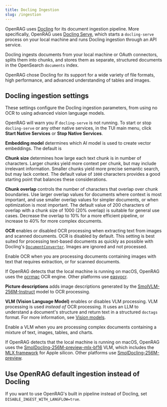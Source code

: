 ```yaml
---
title: Docling Ingestion
slug: /ingestion
---
```



OpenRAG uses [Docling](https://docling-project.github.io/docling/) for its document ingestion pipeline.
More specifically, OpenRAG uses [Docling Serve](https://github.com/docling-project/docling-serve), which starts a `docling-serve` process on your local machine and runs Docling ingestion through an API service.

Docling ingests documents from your local machine or OAuth connectors, splits them into chunks, and stores them as separate, structured documents in the OpenSearch `documents` index.

OpenRAG chose Docling for its support for a wide variety of file formats, high performance, and advanced understanding of tables and images.

## Docling ingestion settings

These settings configure the Docling ingestion parameters, from using no OCR to using advanced vision language models.

OpenRAG will warn you if `docling-serve` is not running.
To start or stop `docling-serve` or any other native services, in the TUI main menu, click **Start Native Services** or **Stop Native Services**.

**Embedding model** determines which AI model is used to create vector embeddings. The default is 

**Chunk size** determines how large each text chunk is in number of characters.
Larger chunks yield more context per chunk, but may include irrelevant information. Smaller chunks yield more precise semantic search, but may lack context. 
The default value of `1000` characters provides a good starting point that balances these considerations.

**Chunk overlap** controls the number of characters that overlap over chunk boundaries.
Use larger overlap values for documents where context is most important, and use smaller overlap values for simpler documents, or when optimization is most important.
The default value of 200 characters of overlap with a chunk size of 1000 (20% overlap) is suitable for general use cases. Decrease the overlap to 10% for a more efficient pipeline, or increase to 40% for more complex documents.

**OCR** enables or disabled OCR processing when extracting text from images and scanned documents.
OCR is disabled by default. This setting is best suited for processing text-based documents as quickly as possible with Docling's [`DocumentConverter`](https://docling-project.github.io/docling/reference/document_converter/). Images are ignored and not processed.

Enable OCR when you are processing documents containing images with text that requires extraction, or for scanned documents.

If OpenRAG detects that the local machine is running on macOS, OpenRAG uses the [ocrmac](https://www.piwheels.org/project/ocrmac/) OCR engine. Other platforms use [easyocr](https://www.jaided.ai/easyocr/).

**Picture descriptions** adds image descriptions generated by the [SmolVLM-256M-Instruct](https://huggingface.co/HuggingFaceTB/SmolVLM-Instruct) model to OCR processing.

**VLM (Vision Language Model)** enables or disables VLM processing.
VLM processing is used _instead of_ OCR processing.
It uses an LLM to understand a document's structure and return text in a structured `doctags` format.
For more information, see [Vision models](https://docling-project.github.io/docling/usage/vision_models/).

Enable a VLM when you are processing complex documents containing a mixture of text, images, tables, and charts.

If OpenRAG detects that the local machine is running on macOS, OpenRAG uses the [SmolDocling-256M-preview-mlx-bf16](https://huggingface.co/ds4sd/SmolDocling-256M-preview-mlx-bf16) VLM, which includes the [MLX framework](https://ml-explore.github.io/mlx/build/html/index.html) for Apple silicon.
Other platforms use [SmolDocling-256M-preview](https://huggingface.co/ds4sd/SmolDocling-256M-preview).

## Use OpenRAG default ingestion instead of Docling

If you want to use OpenRAG's built in pipeline instead of Docling, set `DISABLE_INGEST_WITH_LANGFLOW=true`.